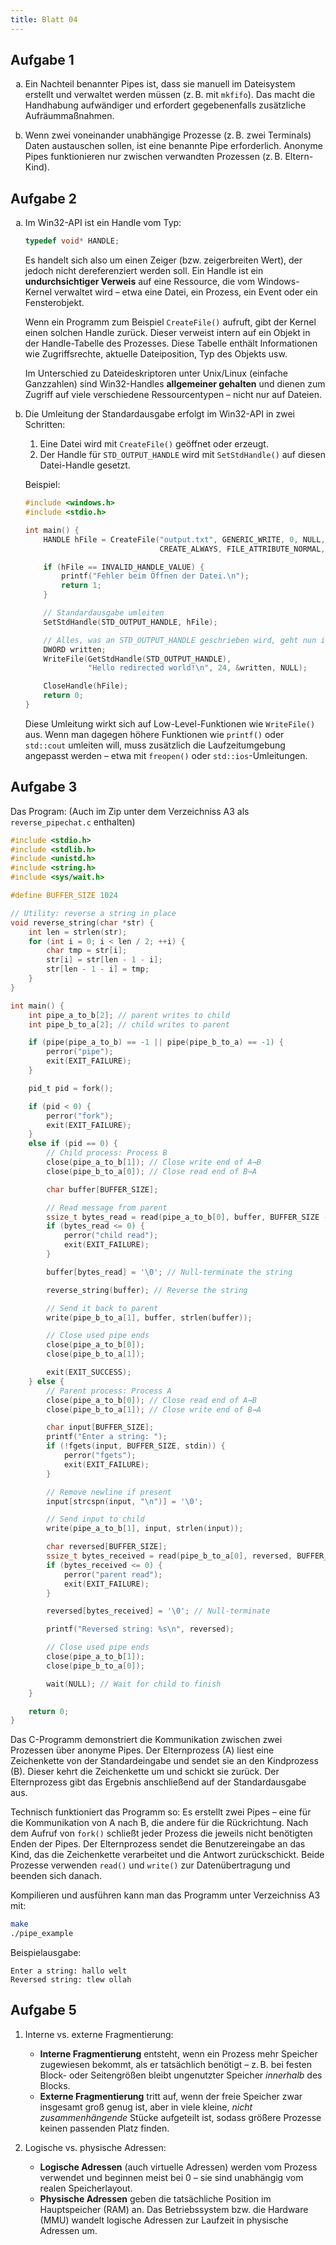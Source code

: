 ```yaml
---
title: Blatt 04
---
```


## Aufgabe 1

a) Ein Nachteil benannter Pipes ist, dass sie manuell im Dateisystem erstellt und verwaltet werden müssen (z. B. mit `mkfifo`). Das macht die Handhabung aufwändiger und erfordert gegebenenfalls zusätzliche Aufräummaßnahmen.

b) Wenn zwei voneinander unabhängige Prozesse (z. B. zwei Terminals) Daten austauschen sollen, ist eine benannte Pipe erforderlich. Anonyme Pipes funktionieren nur zwischen verwandten Prozessen (z. B. Eltern-Kind).

## Aufgabe 2

a) Im Win32-API ist ein Handle vom Typ:

   ```c
   typedef void* HANDLE;
   ```
   
   Es handelt sich also um einen Zeiger (bzw. zeigerbreiten Wert), der jedoch nicht dereferenziert werden soll. Ein Handle ist ein **undurchsichtiger Verweis** auf eine Ressource, die vom Windows-Kernel verwaltet wird – etwa eine Datei, ein Prozess, ein Event oder ein Fensterobjekt.
   
   Wenn ein Programm zum Beispiel `CreateFile()` aufruft, gibt der Kernel einen solchen Handle zurück. Dieser verweist intern auf ein Objekt in der Handle-Tabelle des Prozesses. Diese Tabelle enthält Informationen wie Zugriffsrechte, aktuelle Dateiposition, Typ des Objekts usw.
   
   Im Unterschied zu Dateideskriptoren unter Unix/Linux (einfache Ganzzahlen) sind Win32-Handles **allgemeiner gehalten** und dienen zum Zugriff auf viele verschiedene Ressourcentypen – nicht nur auf Dateien.

b) Die Umleitung der Standardausgabe erfolgt im Win32-API in zwei Schritten:

   1. Eine Datei wird mit `CreateFile()` geöffnet oder erzeugt.
   2. Der Handle für `STD_OUTPUT_HANDLE` wird mit `SetStdHandle()` auf diesen Datei-Handle gesetzt.
   
   Beispiel:
   
   ```c
   #include <windows.h>
   #include <stdio.h>
   
   int main() {
       HANDLE hFile = CreateFile("output.txt", GENERIC_WRITE, 0, NULL,
                                 CREATE_ALWAYS, FILE_ATTRIBUTE_NORMAL, NULL);
   
       if (hFile == INVALID_HANDLE_VALUE) {
           printf("Fehler beim Öffnen der Datei.\n");
           return 1;
       }
   
       // Standardausgabe umleiten
       SetStdHandle(STD_OUTPUT_HANDLE, hFile);
   
       // Alles, was an STD_OUTPUT_HANDLE geschrieben wird, geht nun in die Datei
       DWORD written;
       WriteFile(GetStdHandle(STD_OUTPUT_HANDLE),
                 "Hello redirected world!\n", 24, &written, NULL);
   
       CloseHandle(hFile);
       return 0;
   }
   ```
   
   Diese Umleitung wirkt sich auf Low-Level-Funktionen wie `WriteFile()` aus. Wenn man dagegen höhere Funktionen wie `printf()` oder `std::cout` umleiten will, muss zusätzlich die Laufzeitumgebung angepasst werden – etwa mit `freopen()` oder `std::ios`-Umleitungen.

## Aufgabe 3

Das Program: (Auch im Zip unter dem Verzeichniss A3 als `reverse_pipechat.c` enthalten)

```.c
#include <stdio.h>
#include <stdlib.h>
#include <unistd.h>
#include <string.h>
#include <sys/wait.h>

#define BUFFER_SIZE 1024

// Utility: reverse a string in place
void reverse_string(char *str) {
    int len = strlen(str);
    for (int i = 0; i < len / 2; ++i) {
        char tmp = str[i];
        str[i] = str[len - 1 - i];
        str[len - 1 - i] = tmp;
    }
}

int main() {
    int pipe_a_to_b[2]; // parent writes to child
    int pipe_b_to_a[2]; // child writes to parent

    if (pipe(pipe_a_to_b) == -1 || pipe(pipe_b_to_a) == -1) {
        perror("pipe");
        exit(EXIT_FAILURE);
    }

    pid_t pid = fork();

    if (pid < 0) {
        perror("fork");
        exit(EXIT_FAILURE);
    }
    else if (pid == 0) {
        // Child process: Process B
        close(pipe_a_to_b[1]); // Close write end of A→B
        close(pipe_b_to_a[0]); // Close read end of B→A

        char buffer[BUFFER_SIZE];

        // Read message from parent
        ssize_t bytes_read = read(pipe_a_to_b[0], buffer, BUFFER_SIZE - 1);
        if (bytes_read <= 0) {
            perror("child read");
            exit(EXIT_FAILURE);
        }

        buffer[bytes_read] = '\0'; // Null-terminate the string

        reverse_string(buffer); // Reverse the string

        // Send it back to parent
        write(pipe_b_to_a[1], buffer, strlen(buffer));

        // Close used pipe ends
        close(pipe_a_to_b[0]);
        close(pipe_b_to_a[1]);

        exit(EXIT_SUCCESS);
    } else {
        // Parent process: Process A
        close(pipe_a_to_b[0]); // Close read end of A→B
        close(pipe_b_to_a[1]); // Close write end of B→A

        char input[BUFFER_SIZE];
        printf("Enter a string: ");
        if (!fgets(input, BUFFER_SIZE, stdin)) {
            perror("fgets");
            exit(EXIT_FAILURE);
        }

        // Remove newline if present
        input[strcspn(input, "\n")] = '\0';

        // Send input to child
        write(pipe_a_to_b[1], input, strlen(input));

        char reversed[BUFFER_SIZE];
        ssize_t bytes_received = read(pipe_b_to_a[0], reversed, BUFFER_SIZE - 1);
        if (bytes_received <= 0) {
            perror("parent read");
            exit(EXIT_FAILURE);
        }

        reversed[bytes_received] = '\0'; // Null-terminate

        printf("Reversed string: %s\n", reversed);

        // Close used pipe ends
        close(pipe_a_to_b[1]);
        close(pipe_b_to_a[0]);

        wait(NULL); // Wait for child to finish
    }

    return 0;
}
```

Das C-Programm demonstriert die Kommunikation zwischen zwei Prozessen über anonyme Pipes. Der Elternprozess (A) liest eine Zeichenkette von der Standardeingabe und sendet sie an den Kindprozess (B). Dieser kehrt die Zeichenkette um und schickt sie zurück. Der Elternprozess gibt das Ergebnis anschließend auf der Standardausgabe aus.

Technisch funktioniert das Programm so: Es erstellt zwei Pipes – eine für die Kommunikation von A nach B, die andere für die Rückrichtung. Nach dem Aufruf von `fork()` schließt jeder Prozess die jeweils nicht benötigten Enden der Pipes. Der Elternprozess sendet die Benutzereingabe an das Kind, das die Zeichenkette verarbeitet und die Antwort zurückschickt. Beide Prozesse verwenden `read()` und `write()` zur Datenübertragung und beenden sich danach.

Kompilieren und ausführen kann man das Programm unter Verzeichniss A3 mit:

```sh
make
./pipe_example
```

Beispielausgabe:

```
Enter a string: hallo welt
Reversed string: tlew ollah
```

## Aufgabe 5

1) Interne vs. externe Fragmentierung:

   * **Interne Fragmentierung** entsteht, wenn ein Prozess mehr Speicher zugewiesen bekommt, als er tatsächlich benötigt – z. B. bei festen Block- oder Seitengrößen bleibt ungenutzter Speicher *innerhalb* des Blocks.
   * **Externe Fragmentierung** tritt auf, wenn der freie Speicher zwar insgesamt groß genug ist, aber in viele kleine, *nicht zusammenhängende* Stücke aufgeteilt ist, sodass größere Prozesse keinen passenden Platz finden.

2) Logische vs. physische Adressen:

   * **Logische Adressen** (auch virtuelle Adressen) werden vom Prozess verwendet und beginnen meist bei 0 – sie sind unabhängig vom realen Speicherlayout.
   * **Physische Adressen** geben die tatsächliche Position im Hauptspeicher (RAM) an. Das Betriebssystem bzw. die Hardware (MMU) wandelt logische Adressen zur Laufzeit in physische Adressen um.
